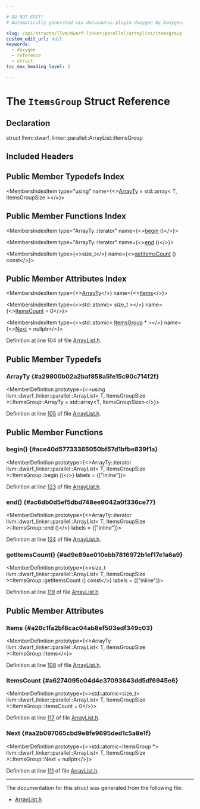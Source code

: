 ```yaml
---

# DO NOT EDIT!
# Automatically generated via docusaurus-plugin-doxygen by Doxygen.

slug: /api/structs/llvm/dwarf-linker/parallel/arraylist/itemsgroup
custom_edit_url: null
keywords:
  - doxygen
  - reference
  - struct
toc_max_heading_level: 3

---
```





# The `ItemsGroup` Struct Reference

<DoxygenPage pluginConfig={pluginConfig}>



## Declaration

<CodeBlock>struct llvm::dwarf_linker::parallel::ArrayList::ItemsGroup</CodeBlock>

## Included Headers

<IncludesList>
<IncludesListItem
  filePath="DWARFLinker/Parallel/ArrayList.h"
  permalink="/docs/api/files/lib/lib/dwarflinker/lib/dwarflinker/parallel/arraylist-h"
  isLocal="true" />
</IncludesList>

## Public Member Typedefs Index

<MembersIndex>

<MembersIndexItem
  type="using"
  name={<><a href="#a29800b02a2baf858a5fe15c90c714f2f">ArrayTy</a> = std::array&lt; T, ItemsGroupSize &gt;</>}>
</MembersIndexItem>

</MembersIndex>

## Public Member Functions Index

<MembersIndex>

<MembersIndexItem
  type="ArrayTy::iterator"
  name={<><a href="#ace40d57733365050bf57d1bfbe839f1a">begin</a> ()</>}>
</MembersIndexItem>

<MembersIndexItem
  type="ArrayTy::iterator"
  name={<><a href="#ac6db0d5ef5dbd748ee9042a0f336ce77">end</a> ()</>}>
</MembersIndexItem>

<MembersIndexItem
  type={<>size&#95;t</>}
  name={<><a href="#ad9e89ae010ebb7816972b1ef17e1a6a9">getItemsCount</a> () const</>}>
</MembersIndexItem>

</MembersIndex>

## Public Member Attributes Index

<MembersIndex>

<MembersIndexItem
  type={<><a href="#a29800b02a2baf858a5fe15c90c714f2f">ArrayTy</a></>}
  name={<><a href="#a26c1fa2bf8cac04ab8ef503edf349c03">Items</a></>}>
</MembersIndexItem>

<MembersIndexItem
  type={<>std::atomic&lt; size&#95;t &gt;</>}
  name={<><a href="#a6274095c04d4e37093643dd5df6945e6">ItemsCount</a> = 0</>}>
</MembersIndexItem>

<MembersIndexItem
  type={<>std::atomic&lt; <a href="/docs/api/structs/llvm/dwarf-linker/parallel/arraylist/itemsgroup">ItemsGroup</a> &#42; &gt;</>}
  name={<><a href="#aa2b097065cbd9e8fe9695ded1c5a8e1f">Next</a> = nullptr</>}>
</MembersIndexItem>

</MembersIndex>


Definition at line 104 of file <a href="/docs/api/files/lib/lib/dwarflinker/lib/dwarflinker/parallel/arraylist-h">ArrayList.h</a>.

<SectionDefinition>

## Public Member Typedefs

### ArrayTy {#a29800b02a2baf858a5fe15c90c714f2f}

<MemberDefinition
  prototype={<>using llvm::dwarf&#95;linker::parallel::ArrayList&lt; T, ItemsGroupSize &gt;::ItemsGroup::ArrayTy =  std::array&lt;T, ItemsGroupSize&gt;</>}>

Definition at line <a href="/docs/api/files/lib/lib/dwarflinker/lib/dwarflinker/parallel/arraylist-h/#l00105">105</a> of file <a href="/docs/api/files/lib/lib/dwarflinker/lib/dwarflinker/parallel/arraylist-h">ArrayList.h</a>.
</MemberDefinition>

</SectionDefinition>

<SectionDefinition>

## Public Member Functions

### begin() {#ace40d57733365050bf57d1bfbe839f1a}

<MemberDefinition
  prototype={<>ArrayTy::iterator llvm::dwarf&#95;linker::parallel::ArrayList&lt; T, ItemsGroupSize &gt;::ItemsGroup::begin ()</>}
  labels = {["inline"]}>

Definition at line <a href="/docs/api/files/lib/lib/dwarflinker/lib/dwarflinker/parallel/arraylist-h/#l00123">123</a> of file <a href="/docs/api/files/lib/lib/dwarflinker/lib/dwarflinker/parallel/arraylist-h">ArrayList.h</a>.
</MemberDefinition>

### end() {#ac6db0d5ef5dbd748ee9042a0f336ce77}

<MemberDefinition
  prototype={<>ArrayTy::iterator llvm::dwarf&#95;linker::parallel::ArrayList&lt; T, ItemsGroupSize &gt;::ItemsGroup::end ()</>}
  labels = {["inline"]}>

Definition at line <a href="/docs/api/files/lib/lib/dwarflinker/lib/dwarflinker/parallel/arraylist-h/#l00124">124</a> of file <a href="/docs/api/files/lib/lib/dwarflinker/lib/dwarflinker/parallel/arraylist-h">ArrayList.h</a>.
</MemberDefinition>

### getItemsCount() {#ad9e89ae010ebb7816972b1ef17e1a6a9}

<MemberDefinition
  prototype={<>size&#95;t llvm::dwarf&#95;linker::parallel::ArrayList&lt; T, ItemsGroupSize &gt;::ItemsGroup::getItemsCount () const</>}
  labels = {["inline"]}>

Definition at line <a href="/docs/api/files/lib/lib/dwarflinker/lib/dwarflinker/parallel/arraylist-h/#l00119">119</a> of file <a href="/docs/api/files/lib/lib/dwarflinker/lib/dwarflinker/parallel/arraylist-h">ArrayList.h</a>.
</MemberDefinition>

</SectionDefinition>

<SectionDefinition>

## Public Member Attributes

### Items {#a26c1fa2bf8cac04ab8ef503edf349c03}

<MemberDefinition
  prototype={<>ArrayTy llvm::dwarf&#95;linker::parallel::ArrayList&lt; T, ItemsGroupSize &gt;::ItemsGroup::Items</>}>

Definition at line <a href="/docs/api/files/lib/lib/dwarflinker/lib/dwarflinker/parallel/arraylist-h/#l00108">108</a> of file <a href="/docs/api/files/lib/lib/dwarflinker/lib/dwarflinker/parallel/arraylist-h">ArrayList.h</a>.
</MemberDefinition>

### ItemsCount {#a6274095c04d4e37093643dd5df6945e6}

<MemberDefinition
  prototype={<>std::atomic&lt;size&#95;t&gt; llvm::dwarf&#95;linker::parallel::ArrayList&lt; T, ItemsGroupSize &gt;::ItemsGroup::ItemsCount = 0</>}>

Definition at line <a href="/docs/api/files/lib/lib/dwarflinker/lib/dwarflinker/parallel/arraylist-h/#l00117">117</a> of file <a href="/docs/api/files/lib/lib/dwarflinker/lib/dwarflinker/parallel/arraylist-h">ArrayList.h</a>.
</MemberDefinition>

### Next {#aa2b097065cbd9e8fe9695ded1c5a8e1f}

<MemberDefinition
  prototype={<>std::atomic&lt;ItemsGroup &#42;&gt; llvm::dwarf&#95;linker::parallel::ArrayList&lt; T, ItemsGroupSize &gt;::ItemsGroup::Next = nullptr</>}>

Definition at line <a href="/docs/api/files/lib/lib/dwarflinker/lib/dwarflinker/parallel/arraylist-h/#l00111">111</a> of file <a href="/docs/api/files/lib/lib/dwarflinker/lib/dwarflinker/parallel/arraylist-h">ArrayList.h</a>.
</MemberDefinition>

</SectionDefinition>

<hr/>

The documentation for this struct was generated from the following file:

<ul>
<li><a href="/docs/api/files/lib/lib/dwarflinker/lib/dwarflinker/parallel/arraylist-h">ArrayList.h</a></li>
</ul>

</DoxygenPage>
